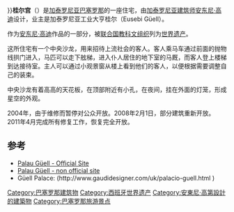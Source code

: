 {{noteTA
|T=zh-hans:桂尔宫; zh-tw:奎爾宮;
|1=zh-hans:桂尔; zh-tw:奎爾;
|2=zh-hans:加泰罗尼亚; zh-tw:加泰隆尼亞;
|3=zh-hans:高迪; zh-tw:高第;
}}
{{世界文化遗产概要表
|site_img =Palau Güell, Antoni Gaudi, Barcelona 2.jpg
|site_img_capt = 桂尔宫外貌
|site_img_width = 350px
|zh_name = [[安东尼·高迪|安东尼·高迪]]的建筑作品
|en_name = Palau Güell
|fr_name = 
|country = {{SPA}}
| Region = 欧洲和北美地区
|criterion_c = (i) (ii) (iv)
|rg_year = 1984
|ex_rg_year = 2005
|ID=320
|remarks = 共以下7處建築被列入世界遺產：<br>[[桂尔公园|桂尔公园]]<br>[[桂尔宫|桂尔宫]]<br>[[米拉之家|米拉住宅]]<br>[[维森斯之家|维森斯住宅]]<br>[[圣家堂|圣家堂的诞生立面及地下室]]<br>[[巴特略之家|巴特略住宅]]<br>[[科洛尼亚桂尔教堂|桂尔居住区教堂地下室]]
|org_url = http://whc.unesco.org/en/list/320/|
| map_img = {{location map|Spain Catalonia|coordinates={{coord|41.385064|N|2.173403|E|region:ES}}|caption=位置}}
| map_img_width =
| locator_x =
| locator_y =
}}

}}'''桂尔宫'''（{{lang-ca|Palau Güell}}）是[[加泰罗尼亚|加泰罗尼亚]][[巴塞罗那|巴塞罗那]]的一座住宅，由[[加泰罗尼亚|加泰罗尼亚]][[建筑师|建筑师]][[安东尼·高迪|安东尼·高迪]]设计，业主是加泰罗尼亚工业大亨桂尔（Eusebi Güell）。

作为[[安东尼·高迪|安东尼·高迪]]作品的一部分，被[[联合国教科文组织|联合国教科文组织]]列为[[世界遗产|世界遗产]]。

这所住宅有一个中央沙龙，用来招待上流社会的客人。客人乘马车通过前面的抛物线拱门进入，马匹可以走下舷梯，进入仆人居住的地下室的马厩，而客人登上楼梯到达接待室。主人可以通过小观景窗从楼上看到他们的客人，以便根据需要调整自己的装束。

中央沙龙有着高高的天花板，在顶部附近有小孔，在夜间，挂在外面的灯笼，形成星空的外观。

2004年，由于维修而暂停对公众开放。2008年2月1日，部分建筑重新开放。2011年4月完成所有修复工作，恢复完全开放。

==参考==
{{Commonscat|Palau Güell|桂尔宫}}
* [http://www.palauguell.cat Palau Güell - Official Site] {{Wayback|url=http://www.palauguell.cat/ |date=20150223171225 }}
* [http://www.gaudiallgaudi.com/AA008.htm Palau Güell - non official site] {{Wayback|url=http://www.gaudiallgaudi.com/AA008.htm |date=20120203075342 }}
* Güell Palace:  (http://www.gaudidesigner.com/uk/palacio-guell.html {{Wayback|url=http://www.gaudidesigner.com/uk/palacio-guell.html |date=20120127064135 }})

{{coord|41|22|44|N|2|10|25.9|E|display=title}}
{{西班牙世界遗产}}

[[Category:巴塞罗那建筑物|Category:巴塞罗那建筑物]]
[[Category:西班牙世界遗产|Category:西班牙世界遗产]]
[[Category:安東尼·高第設計的建築物|Category:安東尼·高第設計的建築物]]
[[Category:巴塞罗那旅游景点|Category:巴塞罗那旅游景点]]